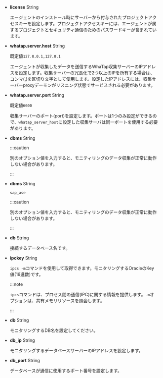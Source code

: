 - **license** <span class='type'>String</span>

  エージェントのインストール時にサーバーから付与されたプロジェクトアクセスキーを設定します。プロジェクトアクセスキーには、エージェントが属するプロジェクトとセキュリティ通信のためのパスワードキーが含まれています。

- **whatap.server.host** <span class='type'>String</span>

  既定値`127.0.0.1,127.0.1`

  エージェントが収集したデータを送信するWhaTap収集サーバーのIPアドレスを設定します。収集サーバーの冗長化で2つ以上のIPを所有する場合は、コンマ(,)を区切り文字として使用します。設定したIPアドレスには、収集サーバーproxyデーモンがリスニング状態でサービスされる必要があります。

<Xclude product="oracle-pro,sapase">

- **whatap.server.port** <span class='type'>String</span>

  既定値`6600`

  収集サーバーのポート(port)を設定します。ポートは1つのみ設定ができるので、`whatap_server_host`に設定した収集サーバは同一ポートを使用する必要があります。

- **dbms** <span class='type'>String</span>

  <p><CurProd/></p>

  :::caution

  別のオプション値を入力すると、モニティリングのデータ収集が正常に動作しない場合があります。

  :::

</Xclude>

<InDoc product="sapase">

- **dbms** <span class='type'>String</span>

  `sap_ase`

  :::caution

  別のオプション値を入力すると、モニティリングのデータ収集が正常に動作しない場合があります。

  :::

</InDoc>

<InDoc product="oracle,postgresql,mssql,altibase,tibero,db2,sapase">

- **db** <span class='type'>String</span>

  接続するデータベース名です。

</InDoc>

<InDoc product="oracle-pro">

- **ipckey** <span class='type'>String</span>

  `ipcs -m`コマンドを使用して取得できます。モニタリングするOracleのKey値(16進数)です。

  :::note

  `ipcs`コマンドは、プロセス間の通信(IPC)に関する情報を提供します。`-m`オプションは、共有メモリリソースを照会します。

  :::

</InDoc>

<InDoc product='cubrid'>

- **db** <span class='type'>String</span>

  モニタリングするDB名を設定してください。

</InDoc>

<Xclude product="oracle-pro">

- **db_ip** <span class='type'>String</span>

  モニタリングするデータベースサーバーのIPアドレスを設定します。

</Xclude>

<Xclude product='cubrid,oracle-pro'>

- **db_port** <span class='type'>String</span>

  データベースが通信に使用するポート番号を設定します。

</Xclude>
